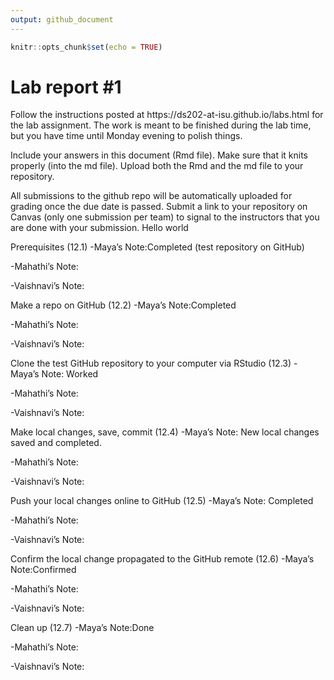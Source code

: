 ```yaml
---
output: github_document
---
```


<!-- README.md is generated from README.Rmd. Please edit the README.Rmd file -->


```r
knitr::opts_chunk$set(echo = TRUE)
```

# Lab report #1

Follow the instructions posted at https://ds202-at-isu.github.io/labs.html for the lab assignment. The work is meant to be finished during the lab time, but you have time until Monday evening to polish things.

Include your answers in this document (Rmd file). Make sure that it knits properly (into the md file). Upload both the Rmd and the md file to your repository.  

All submissions to the github repo will be automatically uploaded for grading once the due date is passed.
Submit a link to your repository on Canvas (only one submission per team) to signal to the instructors that you are done with your submission.
Hello world

Prerequisites (12.1)
-Maya's Note:Completed (test repository on GitHub)

-Mahathi's Note:

-Vaishnavi's Note:

Make a repo on GitHub (12.2)
-Maya's Note:Completed 

-Mahathi's Note:

-Vaishnavi's Note:


Clone the test GitHub repository to your computer via RStudio (12.3)
-Maya's Note: Worked

-Mahathi's Note:

-Vaishnavi's Note:


Make local changes, save, commit (12.4)
-Maya's Note: New local changes saved and completed.

-Mahathi's Note:

-Vaishnavi's Note:


Push your local changes online to GitHub (12.5)
-Maya's Note: Completed

-Mahathi's Note:

-Vaishnavi's Note:


Confirm the local change propagated to the GitHub remote (12.6)
-Maya's Note:Confirmed 

-Mahathi's Note:

-Vaishnavi's Note:


Clean up (12.7)
-Maya's Note:Done 

-Mahathi's Note:

-Vaishnavi's Note:



